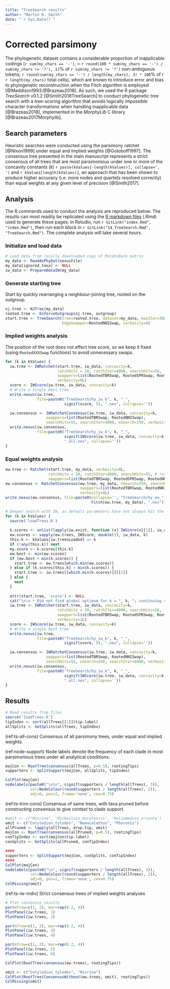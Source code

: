 ```yaml
---
title: "TreeSearch results"
author: "Martin R. Smith"
date: "`r Sys.Date()`"
---
```


# Corrected parsimony {#treesearch}

The phylogenetic dataset contains a considerable proportion of inapplicable codings (`r sum(my_chars == '-')`, = `r round(100 * sum(my_chars == '-') / sum(my_chars != '?'), 1)`% of `r sum(my_chars != '?')` non-ambiguous tokens;  `r round(sum(my_chars == '-') / length(my_chars), 3) * 100`% of r `r length(my_chars)` total cells), which are known to introduce error and bias to phylogenetic reconstruction when the Fitch algorithm is employed [@Maddison1993;@Brazeau2018].  As such, we used the R package _TreeSearch_ v0.1.2 [@Smith2018TreeSearch] to conduct phylogenetic tree search with a tree-scoring algorithm that avoids logically impossible character transformations when handling inapplicable data [@Brazeau2018], implemented in the _MorphyLib_ C library [@Brazeau2017Morphylib].

## Search parameters

Heuristic searches were conducted using the parsimony ratchet [@Nixon1999] under equal and implied weights [@Goloboff1997].  The consensus tree presented in the main manuscript represents a strict consensus of all trees that are most parsimonious under one or more of the concavity constants (_k_) `r paste(kValues[-length(kValues)], collapse=', ')` and `r kValues[length(kValues)]`, an approach that has been shown to produce higher accuracy (i.e. more nodes and quartets resolved correctly) than equal weights at any given level of precision [@Smith2017].

## Analysis 

The R commands used to conduct the analysis are reproduced below.
The results can most readily be replicated using the [R markdown files](https://github.com/ms609/hyoliths/) (.Rmd) used to generate these pages:
in Rstudio, run `r GitLink("index.Rmd", "index.Rmd")`, then run each block in 
`r GitLink("14_TreeSearch.Rmd", "TreeSearch.Rmd")`.  The complete analysis will take several hours.

### Initialize and load data

```r
# Load data from locally downloaded copy of MorphoBank matrix
my_data <- ReadAsPhyDat(nexusFile)
my_data[ignored_taxa] <- NULL
iw_data <- PrepareDataIW(my_data)
```

### Generate starting tree

Start by quickly rearranging a neighbour-joining tree, rooted on the outgroup.

```R
nj.tree <- NJTree(my_data)
rooted.tree <- EnforceOutgroup(nj.tree, outgroup)
start.tree <- TreeSearch(tree=rooted.tree, dataset=my_data, maxIter=3000,
                         EdgeSwapper=RootedNNISwap, verbosity=0)
```

### Implied weights analysis

The position of the root does not affect tree score, so we keep it fixed (using `RootedXXXSwap` functions) to avoid unnecessary swaps.

```r
for (k in kValues) {
  iw.tree <- IWRatchet(start.tree, iw_data, concavity=k,
                       ratchHits = 20, ratchIter=4000, searchHits=56,
                       swappers=list(RootedTBRSwap, RootedSPRSwap, RootedNNISwap),
                       verbosity=0L)
  score <- IWScore(iw.tree, iw_data, concavity=k)
  # Write a single best tree
  write.nexus(iw.tree,
              file=paste0("TreeSearch/hy_iw_k", k, "_", 
                          signif(score, 5), ".nex", collapse=''))

  iw.consensus <- IWRatchetConsensus(iw.tree, iw_data, concavity=k,
                  swappers=list(RootedTBRSwap, RootedNNISwap),
                  searchHits=55, searchIter=4000, nSearch=250, verbosity=0L)
  write.nexus(iw.consensus, 
              file=paste0("TreeSearch/hy_iw_k", k, "_", 
                          signif(IWScore(iw.tree, iw_data, concavity=k), 5),
                          ".all.nex", collapse=''))
}
```

### Equal weights analysis

```r
ew.tree <- Ratchet(start.tree, my_data, verbosity=0L,
                   ratchHits = 20, ratchIter=4000, searchHits=55, # ratchHits = 20 not enough
                   swappers=list(RootedTBRSwap, RootedSPRSwap, RootedNNISwap))
ew.consensus <- RatchetConsensus(ew.tree, my_data, nSearch=250, searchHits = 85,
                                 swappers=list(RootedTBRSwap, RootedNNISwap),
                                 verbosity=0L)
write.nexus(ew.consensus, file=paste0(collapse='', "TreeSearch/hy_ew_",
                                      Fitch(ew.tree, my_data), ".nex"))
```

```R
# Deeper search with IW, as default parameters have not always hit the globally best trees
for (k in kValues) {
  source('loadTrees.R')
  
  k.scores <- unlist(lapply(iw.exist, function (x) IWScore(x[[1]], iw_data, k)))
  ew.scores <- vapply(ew.trees, IWScore, double(1), iw_data, k)
  this.k <- kValues[iw.treesLoaded] == k
  if (!any(this.k)) next
  my.score <- k.scores[this.k]
  ew.best <- min(ew.scores)
  if (ew.best < min(k.scores)) {
    start.tree <- ew.trees[which.min(ew.scores)]
  } else if (k.scores[this.k] > min(k.scores)) {
    start.tree <- iw.trees[[which.min(k.scores)]][[1]]
  } else {
    next
  }
  
  attr(start.tree, 'score') <- NULL
  cat("\n\n * Did not find global optimum for k = ", k, "; continuing search.\n   ")
  iw.tree <- IWRatchet(start.tree, iw_data, concavity=k,
                       ratchHits = 30, ratchIter=4000, searchHits=56,
                       swappers=list(RootedTBRSwap, RootedSPRSwap, RootedNNISwap),
                       verbosity=1L)
  score <- IWScore(iw.tree, iw_data, concavity=k)
  # Write a single best tree
  write.nexus(iw.tree,
              file=paste0("TreeSearch/hy_iw_k", k, "_", 
                          signif(score, 5), ".nex", collapse=''))

  iw.consensus <- IWRatchetConsensus(iw.tree, iw_data, concavity=k,
                  swappers=list(RootedTBRSwap, RootedNNISwap),
                  searchHits=55, nSearch=250, searchIter=4000, verbosity=1L)
  write.nexus(iw.consensus,
              file=paste0("TreeSearch/hy_iw_k", k, "_", 
                          signif(IWScore(iw.tree, iw_data, concavity=k), 5),
                          ".all.nex", collapse=''))
}
```

## Results

```R
# Read results from files
source('loadTrees.R')
tipIndex <- sort(allTrees[[1]]$tip.label)
allSplits <- GetSplits(allTrees, tipIndex)
```

(ref:ts-all-cons) Consensus of all parsimony trees, under equal and implied weights.  

(ref:node-support) Node labels denote the frequency of each clade in most parsimonious trees under all analytical conditions.  

```r
majCon <- RootTree(consensus(allTrees, p=0.5), rootingTips)
supporters <- SplitSupport(majCon, allSplits, tipIndex)

ColPlot(majCon)
nodelabels(paste0("\n\n", signif(supporters / length(allTrees), 3)),
           col=NodeColour(round(supporters / length(allTrees), 2)),
           adj=0, pos=2, frame='none', cex=0.75)

```

(ref:ts-trim-cons) Consensus of same trees, with taxa pruned before constructing consensus to give context to clade support.  

```r
#omit <- c("Micrina", 'Mickwitzia_muralensis', 'Heliomedusa_orienta')
omit <- c("Cotyledion_tylodes", "Namacalathus", "Phoronis")
allPruned <- lapply(allTrees, drop.tip, omit)
majCon <- RootTree(consensus(allPruned, p=0.5), rootingTips)
conTipIndex <- sort(majCon$tip.label)
conSplits <- GetSplits(allPruned, conTipIndex)

####
supporters <- SplitSupport(majCon, conSplits, conTipIndex)
####
ColPlot(majCon)
nodelabels(paste0("\n", signif(supporters / length(allTrees), 3)),
           col=NodeColour(round(supporters / length(allTrees), 2)),
           adj=0, pos=2, frame='none', cex=0.75)
ColMissing(omit)

```

(ref:ts-iw-indiv) Strict consensus trees of implied weights analyses

\clearpage 

```r
# Plot consensus results
par(mfrow=c(1, 2), mar=rep(0.2, 4))
PlotPanel(iw.trees, 1)
PlotPanel(iw.trees, 2)
```

\clearpage 

```R
par(mfrow=c(1, 2), mar=rep(0.2, 4))
PlotPanel(iw.trees, 3)
PlotPanel(iw.trees, 4)
```

\clearpage 

```R
par(mfrow=c(1, 2), mar=rep(0.2, 4))
PlotPanel(iw.trees, 5)
PlotPanel(iw.trees, 6)
```

\clearpage

```r
ColPlot(RootTree(consensus(ew.trees), rootingTips))
```


```R
omit <- c("Cotyledion_tylodes", "Micrina")
ColPlot(RootTree(ConsensusWithout(ew.trees, omit), rootingTips))
ColMissing(omit)
```

\clearpage

